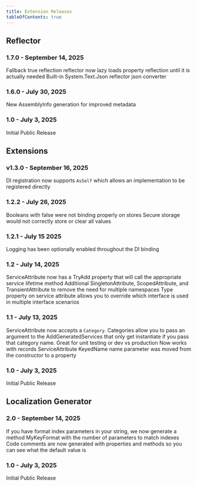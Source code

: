 ```yaml
---
title: Extension Releases
tableOfContents: true
---
```



## Reflector

### 1.7.0 - September 14, 2025
<RN type="enhancement">Fallback true reflection reflector now lazy loads property reflection until it is actually needed</RN>
<RN type="feature">Built-in System.Text.Json reflector json converter</RN>

### 1.6.0 - July 30, 2025
<RN type="feature">New AssemblyInfo generation for improved metadata</RN>

### 1.0 - July 3, 2025
<RN type="feature">Initial Public Release</RN>

## Extensions

### v1.3.0 - September 16, 2025
<RN type="enhancement">DI registration now supports `AsSelf` which allows an implementation to be registered directly</RN>

### 1.2.2 - July 26, 2025
<RN type="fix">Booleans with false were not binding properly on stores</RN>
<RN type="fix" platform="iOS">Secure storage would not correctly store or clear all values</RN>

### 1.2.1 - July 15 2025
<RN type="enhancement">Logging has been optionally enabled throughout the DI binding</RN>

### 1.2 - July 14, 2025
<RN type="enhancement">ServiceAttribute now has a TryAdd property that will call the appropriate service lifetime method</RN>
<RN type="enhancement">Additional SingletonAttribute, ScopedAttribute, and TransientAttribute to remove the need for multiple namespaces</RN>
<RN type="enhancement">Type property on service attribute allows you to override which interface is used in multiple interface scenarios</RN>

### 1.1 - July 13, 2025
<RN type="feature">ServiceAttribute now accepts a `Category`.  Categories allow you to pass an argument to the AddGeneratedServices that only get instantiate if you pass that category name.  Great for unit testing or dev vs production</RN>
<RN type="enhancement">Now works with records</RN>
<RN type="fix" breaking={true}>ServiceAttribute KeyedName name parameter was moved from the constructor to a property</RN>

### 1.0 - July 3, 2025
<RN type="feature">Initial Public Release</RN>

## Localization Generator

### 2.0 - September 14, 2025
<RN type="feature">If you have format index parameters in your string, we now generate a method MyKeyFormat with the number of parameters to match indexes</RN>
<RN type="enhancement">Code comments are now generated with properties and methods so you can see what the default value is</RN>

### 1.0 - July 3, 2025
<RN type="feature">Initial Public Release</RN>